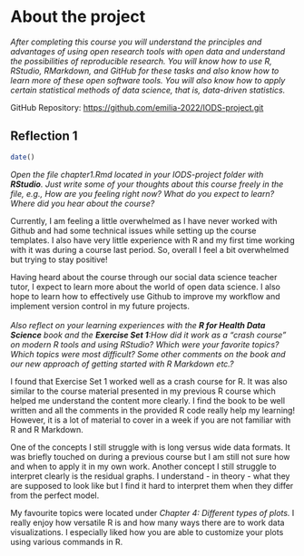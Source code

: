 # About the project

*After completing this course you will understand the principles and advantages of using open research tools with open data and understand the possibilities of reproducible research. You will know how to use R, RStudio, RMarkdown, and GitHub for these tasks and also know how to learn more of these open software tools. You will also know how to apply certain statistical methods of data science, that is, data-driven statistics.*

GitHub Repository: <https://github.com/emilia-2022/IODS-project.git>

## Reflection 1

```r
date()

```

*Open the file chapter1.Rmd located in your IODS-project folder with **RStudio**. Just write some of your thoughts about this course freely in the file, e.g., How are you feeling right now? What do you expect to learn? Where did you hear about the course?*

Currently, I am feeling a little overwhelmed as I have never worked with Github and had some technical issues while setting up the course templates. I also have very little experience with R and my first time working with it was during a course last period. So, overall I feel a bit overwhelmed but trying to stay positive!

Having heard about the course through our social data science teacher tutor, I expect to learn more about the world of open data science. I also hope to learn how to effectively use Github to improve my workflow and implement version control in my future projects. \
\
*Also reflect on your learning experiences with the **R for Health Data Science** book and the **Exercise Set 1**:How did it work as a "crash course" on modern R tools and using RStudio? Which were your favorite topics? Which topics were most difficult? Some other comments on the book and our new approach of
getting started with R Markdown etc.?*

I found that Exercise Set 1 worked well as a crash course for R. It was also similar to the course material presented in my previous R course which helped me understand the content more clearly. I find the book to be well written and all the comments in the provided R code really help my learning! However, it is a lot of material to cover in a week if you are not familiar with R and R Markdown.

One of the concepts I still struggle with is long versus wide data formats. It was briefly touched on during a previous course but I am still not sure how and when to apply it in my own work. Another concept I still struggle to interpret clearly is the residual graphs. I understand - in theory - what they are supposed to look like but I find it hard to interpret them when they differ from the perfect model.

My favourite topics were located under *Chapter 4: Different types of plots.* I really enjoy how versatile R is and how many ways there are to work data visualizations. I especially liked how you are able to customize your plots using various commands in R.
